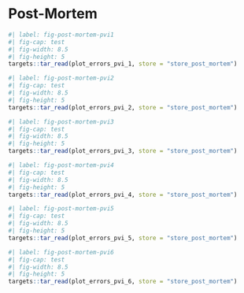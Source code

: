 # Post-Mortem

```r
#| label: fig-post-mortem-pvi1
#| fig-cap: test
#| fig-width: 8.5
#| fig-height: 5
targets::tar_read(plot_errors_pvi_1, store = "store_post_mortem")
```

```r
#| label: fig-post-mortem-pvi2
#| fig-cap: test
#| fig-width: 8.5
#| fig-height: 5
targets::tar_read(plot_errors_pvi_2, store = "store_post_mortem")
```

```r
#| label: fig-post-mortem-pvi3
#| fig-cap: test
#| fig-width: 8.5
#| fig-height: 5
targets::tar_read(plot_errors_pvi_3, store = "store_post_mortem")
```

```r
#| label: fig-post-mortem-pvi4
#| fig-cap: test
#| fig-width: 8.5
#| fig-height: 5
targets::tar_read(plot_errors_pvi_4, store = "store_post_mortem")
```

```r
#| label: fig-post-mortem-pvi5
#| fig-cap: test
#| fig-width: 8.5
#| fig-height: 5
targets::tar_read(plot_errors_pvi_5, store = "store_post_mortem")
```

```r
#| label: fig-post-mortem-pvi6
#| fig-cap: test
#| fig-width: 8.5
#| fig-height: 5
targets::tar_read(plot_errors_pvi_6, store = "store_post_mortem")
```
